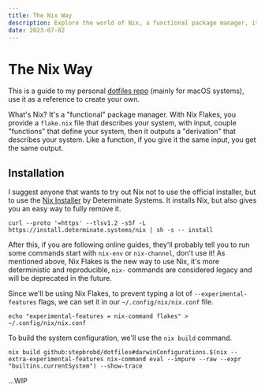 ```yaml
---
title: The Nix Way
description: Explore the world of Nix, a functional package manager, it's integration on macOS systems. Learn more about Nix Flakes and the principles of deterministic and reproducible system configurations.
date: 2023-07-02
---
```


# The Nix Way

This is a guide to my personal [dotfiles repo](https://github.com/stepbrobd/dotfiles) (mainly for macOS systems), use it as a reference to create your own.

What's Nix? It's a "functional" package manager.
With Nix Flakes, you provide a `flake.nix` file that describes your system, with input, couple "functions" that define your system, then it outputs a "derivation" that describes your system.
Like a function, if you give it the same input, you get the same output.

## Installation

I suggest anyone that wants to try out Nix not to use the official installer, but to use the [Nix Installer](https://github.com/DeterminateSystems/nix-installer) by Determinate Systems.
It installs Nix, but also gives you an easy way to fully remove it.

```shell
curl --proto '=https' --tlsv1.2 -sSf -L https://install.determinate.systems/nix | sh -s -- install
```

After this, if you are following online guides, they'll probably tell you to run some commands start with `nix-env` or `nix-channel`, don't use it!
As mentioned above, Nix Flakes is the new way to use Nix, it's more deterministic and reproducible, `nix-` commands are considered legacy and will be deprecated in the future.

Since we'll be using Nix Flakes, to prevent typing a lot of `--experimental-features` flags, we can set it in our `~/.config/nix/nix.conf` file.

```shell
echo "experimental-features = nix-command flakes" > ~/.config/nix/nix.conf
```

To build the system configuration, we'll use the `nix build` command.

```shell
nix build github:stepbrobd/dotfiles#darwinConfigurations.$(nix --extra-experimental-features nix-command eval --impure --raw --expr "builtins.currentSystem") --show-trace
```

...WIP
